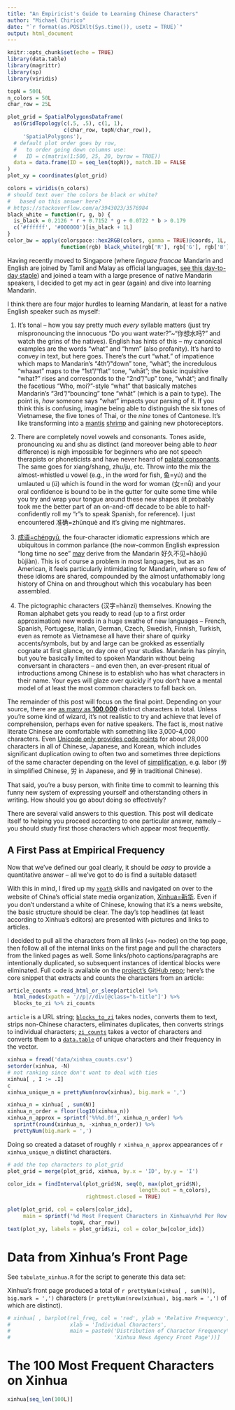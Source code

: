 ```yaml
---
title: "An Empiricist's Guide to Learning Chinese Characters"
author: "Michael Chirico"
date: "`r format(as.POSIXlt(Sys.time()), usetz = TRUE)`"
output: html_document
---
```


```r
knitr::opts_chunk$set(echo = TRUE)
library(data.table)
library(magrittr)
library(sp)
library(viridis)

topN = 500L
n_colors = 50L
char_row = 25L

plot_grid = SpatialPolygonsDataFrame(
  as(GridTopology(c(.5, .5), c(1, 1), 
                  c(char_row, topN/char_row)),
     'SpatialPolygons'),
  # default plot order goes by row,
  #   to order going down columns use:
  #   ID = c(matrix(1:500, 25, 20, byrow = TRUE))
  data = data.frame(ID = seq_len(topN)), match.ID = FALSE
)
plot_xy = coordinates(plot_grid)

colors = viridis(n_colors)
# should text over the colors be black or white?
#   based on this answer here?
# https://stackoverflow.com/a/3943023/3576984
black_white = function(r, g, b) {
  is_black = 0.2126 * r + 0.7152 * g + 0.0722 * b > 0.179
  c('#ffffff', '#000000')[is_black + 1L]
}
color_bw = apply(colorspace::hex2RGB(colors, gamma = TRUE)@coords, 1L,
                 function(rgb) black_white(rgb['R'], rgb['G'], rgb['B']))
```

Having recently moved to Singapore (where _linguae francae_ Mandarin and English are joined by Tamil and Malay as official languages, [see this day-to-day staple](https://c1.staticflickr.com/6/5555/15229811561_576a7f4c04_b.jpg)) and joined a team with a large presence of native Mandarin speakers, I decided to get my act in gear (again) and dive into learning Mandarin.

<!-- add cultural caveats above -- using simplified characters, arbitrarily adding spaces as desired, being pedantic about including tones, being pedantic about Mandarin vs. Chinese, etc -->

<!-- convert some of the below to footnotes/generally condense -->

<!-- footnote re: encoding nightmares? -->

I think there are four major hurdles to learning Mandarin, at least for a native English speaker such as myself:

 1. It's tonal -- how you say pretty much _every_ syllable matters (just try mispronouncing the innocuous "Do you want water?"~"你想水吗?" and watch the grins of the natives). English has hints of this -- my canonical examples are the words "what" and "hmm" (also profanity). It's hard to convey in text, but here goes. There's the curt "what." of impatience which maps to Mandarin's "4th"/"down" tone, "whàt"; the incredulous "whaaat" maps to the "1st"/"flat" tone, "whāt"; the basic inquisitive "what?" rises and corresponds to the "2nd"/"up" tone, "whát"; and finally the facetious "Who, moi?"-style "what" that basically matches Mandarin's "3rd"/"bouncing" tone "whǎt" (which is a pain to type). The point is, _how_ someone says "what" impacts your parsing of it. If you think this is confusing, imagine being able to distinguish the six tones of Vietnamese, the five tones of Thai, or the _nine_ tones of Cantonese. It's like transforming into a [mantis](https://www.youtube.com/watch?v=F5FEj9U-CJM) [shrimp](http://theoatmeal.com/comics/mantis_shrimp) and gaining new photoreceptors. 
 
 2. There are completely novel vowels and consonants. Tones aside, pronouncing xu and shu as distinct (and moreover being able to _hear_ difference) is nigh impossible for beginners who are not speech therapists or phoneticists and have never heard of [palatal consonants](https://en.wikipedia.org/wiki/Alveolo-palatal_consonant). The same goes for xiang/shang, zhu/ju, etc. Throw into the mix the almost-whistled u vowel (e.g., in the word for fish, 鱼=yú) and the umlauted u (ü) which is found in the word for woman (女=nǚ) and your oral confidence is bound to be in the gutter for quite some time while you try and wrap your tongue around these new shapes (it probably took me the better part of an on-and-off decade to be able to half-confidently roll my "r"s to speak Spanish, for reference). I just encountered 准确=zhǔnquè and it's giving me nightmares.
 
 3. [成语=chéngyǔ](https://en.wikipedia.org/wiki/Chengyu), the four-character idiomatic expressions which are ubiquitous in common parlance (the now-common English expression "long time no see" [may](https://en.wikipedia.org/wiki/Long_time_no_see) derive from the Mandarin 好久不见=hǎojiǔ bùjiàn). This is of course a problem in most languages, but as an American, it feels particularly intimidating for Mandarin, where so few of these idioms are shared, compounded by the almost unfathomably long history of China on and throughout which this vocabulary has been assembled.
 
 <!-- footnote re: japanese advantage? -->
 
 4. The pictographic characters (汉字=hànzi) themselves. Knowing the Roman alphabet gets you ready to read (up to a first order approximation) new words in a huge swathe of new languages -- French, Spanish, Portugese, Italian, German, Czech, Swedish, Finnish, Turkish, even as remote as Vietnamese all have their share of quirky accents/symbols, but by and large can be grokked as essentially cognate at first glance, on day one of your studies. Mandarin has pinyin, but you're basically limited to spoken Mandarin without being conversant in characters -- and even then, an ever-present ritual of introductions among Chinese is to establish who has what characters in their name. Your eyes will glaze over quickly if you don't have a mental model of at least the most common characters to fall back on.
 
The remainder of this post will focus on the final point. Depending on your source, there are [as many as **100,000**](https://en.wikipedia.org/wiki/Chinese_characters#Number_of_characters) distinct characters in total. Unless you're some kind of wizard, it's not realistic to try and achieve that level of comprehension, perhaps even for native speakers. The fact is, most native literate Chinese are comfortable with something like 3,000-4,000 characters. Even [Unicode only provides code points](https://stackoverflow.com/a/41155368/3576984) for about 28,000 characters in all of Chinese, Japanese, and Korean, which includes significant duplication owing to often two and sometimes three depictions of the same character depending on the level of [simplification](https://en.wikipedia.org/wiki/Chinese_Character_Simplification_Scheme), e.g. labor (劳 in simplified Chinese, 労 in Japanese, and 勞 in traditional Chinese).

That said, you're a busy person, with finite time to commit to learning this funny new system of expressing yourself and otherstanding others in writing. How should you go about doing so effectively? 

There are several valid answers to this question. This post will dedicate itself to helping you proceed according to one particular answer, namely -- you should study first those characters which appear most frequently. 

## A First Pass at Empirical Frequency

Now that we've defined our goal clearly, it should be _easy_ to provide a quantitative answer -- all we've got to do is find a suitable dataset!

With this in mind, I fired up my [`xpath`](https://www.w3schools.com/xml/xpath_intro.asp) skills and navigated on over to the website of China's official state media organization, [Xinhua=新华](http://www.xinhuanet.com/). Even if you don't understand a white of Chinese, knowing that it's a news website, the basic structure should be clear. The day's top headlines (at least according to Xinhua's editors) are presented with pictures and links to articles.

I decided to pull all the characters from all links (`<a>` nodes) on the top page, then follow all of the internal links on the first page and pull the characters from the linked pages as well. Some links/photo captions/paragraphs are intentionally duplicated, so subsequent instances of identical blocks were eliminated. Full code is available on the [project's GitHub repo](https://github.com/MichaelChirico/top_hanzi); here's the core snippet that extracts and counts the characters from an article:

```r
article_counts = read_html_or_sleep(article) %>% 
  html_nodes(xpath = '//p|//div[@class="h-title"]') %>% 
  blocks_to_zi %>% zi_counts
```

`article` is a URL string; [`blocks_to_zi`](https://github.com/MichaelChirico/top_hanzi/blob/master/utils.R#L12-L15) takes nodes, converts them to text, strips non-Chinese characters, eliminates duplicates, then converts strings to individual characters; [`zi_counts`](https://github.com/MichaelChirico/top_hanzi/blob/master/utils.R#L19-L22) takes a vector of characters and converts them to a [`data.table`](https://github.com/Rdatatable/data.table) of unique characters and their frequency in the vector.

```r
xinhua = fread('data/xinhua_counts.csv')
setorder(xinhua, -N)
# not ranking since don't want to deal with ties
xinhua[ , I := .I]
c
xinhua_unique_n = prettyNum(nrow(xinhua), big.mark = ',')

xinhua_n = xinhua[ , sum(N)]
xinhua_n_order = floor(log10(xinhua_n))
xinhua_n_approx = sprintf('%%%d.0f', xinhua_n_order) %>%
  sprintf(round(xinhua_n, -xinhua_n_order)) %>%
  prettyNum(big.mark = ',')
```

Doing so created a dataset of roughly `r xinhua_n_approx` appearances of `r xinhua_unique_n` distinct characters. 

```r
# add the top characters to plot_grid
plot_grid = merge(plot_grid, xinhua, by.x = 'ID', by.y = 'I')

color_idx = findInterval(plot_grid$N, seq(0, max(plot_grid$N), 
                                          length.out = n_colors),
                         rightmost.closed = TRUE)

plot(plot_grid, col = colors[color_idx],
     main = sprintf('%d Most Frequent Characters in Xinhua\n%d Per Row', 
                    topN, char_row))
text(plot_xy, labels = plot_grid$zi, col = color_bw[color_idx])
```


# Data from Xinhua's Front Page

See `tabulate_xinhua.R` for the script to generate this data set:

Xinhua's front page produced a total of `r prettyNum(xinhua[ , sum(N)], big.mark = ',')` characters (`r prettyNum(nrow(xinhua), big.mark = ',')` of which are distinct).

```r
# xinhua[ , barplot(rel_freq, col = 'red', ylab = 'Relative Frequency',
#                   xlab = 'Individual Characters',
#                   main = paste0('Distribution of Character Frequency\n',
#                                 'Xinhua News Agency Front Page'))]
```

# The 100 Most Frequent Characters on Xinhua

```r
xinhua[seq_len(100L)]
```

